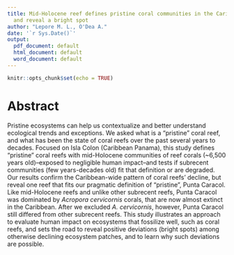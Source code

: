 ```yaml
---
title: Mid-Holocene reef defines pristine coral communities in the Caribbean Panama,
  and reveal a bright spot
author: "Lepore M. L., O'Dea A."
date: '`r Sys.Date()`'
output:
  pdf_document: default
  html_document: default
  word_document: default
---
```


```r
knitr::opts_chunk$set(echo = TRUE)
```

# Abstract

Pristine ecosystems can help us contextualize and better understand ecological trends and exceptions. We asked what is a "pristine" coral reef, and what has been the state of coral reefs over the past several years to decades. Focused on Isla Colon (Caribbean Panama), this study defines "pristine" coral reefs with mid-Holocene communities of reef corals (~6,500 years old)--exposed to negligible human impact--and tests if subrecent communities (few years-decades old) fit that definition or are degraded. Our results confirm the Caribbean-wide pattern of coral reefs' decline, but reveal one reef that fits our pragmatic definition of "pristine", Punta Caracol. Like mid-Holocene reefs and unlike other subrecent reefs, Punta Caracol was dominated by _Acropora cervicornis_ corals, that are now almost extinct in the Caribbean. After we excluded _A. cervicornis_, however, Punta Caracol still differed from other subrecent reefs. This study illustrates an approach to evaluate human impact on ecosystems that fossilize well, such as coral reefs, and sets the road to reveal positive deviations (bright spots) among otherwise declining ecosystem patches, and to learn why such deviations are possible.
